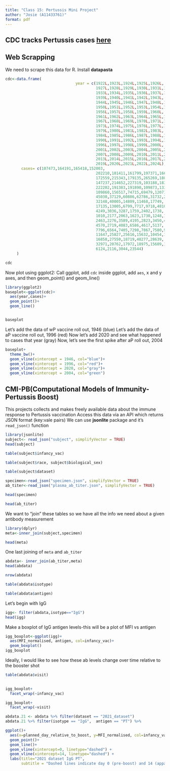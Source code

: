 ```yaml
---
title: "Class 15: Pertussis Mini Project"
author: "Josie (A11433761)"
format: pdf
---
```


## CDC tracks Pertussis cases [here](
https://www.cdc.gov/pertussis/php/surveillance/pertussis-cases-by-year.html?CDC_AAref_Val=https://www.cdc.gov/pertussis/surv-reporting/cases-by-year.html)

## Web Scrapping
We need to scrape this data for R. Install **datapasta**
```r
cdc<-data.frame(
                               year = c(1922L,1923L,1924L,1925L,1926L,
                                        1927L,1928L,1929L,1930L,1931L,1932L,
                                        1933L,1934L,1935L,1936L,1937L,1938L,
                                        1939L,1940L,1941L,1942L,1943L,
                                        1944L,1945L,1946L,1947L,1948L,1949L,
                                        1950L,1951L,1952L,1953L,1954L,1955L,
                                        1956L,1957L,1958L,1959L,1960L,
                                        1961L,1962L,1963L,1964L,1965L,1966L,
                                        1967L,1968L,1969L,1970L,1971L,1972L,
                                        1973L,1974L,1975L,1976L,1977L,1978L,
                                        1979L,1980L,1981L,1982L,1983L,
                                        1984L,1985L,1986L,1987L,1988L,1989L,
                                        1990L,1991L,1992L,1993L,1994L,1995L,
                                        1996L,1997L,1998L,1999L,2000L,
                                        2001L,2002L,2003L,2004L,2005L,2006L,
                                        2007L,2008L,2009L,2010L,2011L,2012L,
                                        2013L,2014L,2015L,2016L,2017L,2018L,
                                        2019L,2020L,2021L,2022L,2024L),
       cases= c(107473,164191,165418,152003,
                                        202210,181411,161799,197371,166914,
                                        172559,215343,179135,265269,180518,
                                        147237,214652,227319,103188,183866,
                                        222202,191383,191890,109873,133792,
                                        109860,156517,74715,69479,120718,68687,
                                        45030,37129,60886,62786,31732,28295,
                                        32148,40005,14809,11468,17749,
                                        17135,13005,6799,7717,9718,4810,3285,
                                        4249,3036,3287,1759,2402,1738,
                                        1010,2177,2063,1623,1730,1248,1895,
                                        2463,2276,3589,4195,2823,3450,4157,
                                        4570,2719,4083,6586,4617,5137,
                                        7796,6564,7405,7298,7867,7580,9771,
                                        11647,25827,25616,15632,10454,13278,
                                        16858,27550,18719,48277,28639,
                                        32971,20762,17972,18975,15609,18617,
                                        6124,2116,3044,23544)
     )
```
```r
cdc
```
Now plot using ggplot2:
Call ggplot, add `cdc` inside ggplot, add `aes`, x and y axes, and then geom_point() and geom_line()
```r
library(ggplot2)
baseplot<-ggplot(cdc)+ 
  aes(year,cases)+
  geom_point()+
  geom_line()


baseplot
```
Let's add the data of wP vaccine roll out, 1946 (blue)
Let's add the data of aP vaccine roll out, 1996 (red)
Now let's add 2020 and see what happened to cases that year (gray)
Now, let's see the first spike after aP roll out, 2004

```r
baseplot+
  theme_bw()+
  geom_vline(xintercept = 1946, col="blue")+
  geom_vline(xintercept = 1996, col="red")+
  geom_vline(xintercept = 2020, col="gray")+
  geom_vline(xintercept = 2004, col="green")
```

## CMI-PB(Computational Models of Immunity-Pertussis Boost)

This projects collects and makes freely available data about the immune response to Pertussis vaccination
Access this data via an API which returns JSON format (key:vale pairs)
We can use **jsonlite** package and it's `read_json()` function

```r
library(jsonlite)
subject<- read_json("subject", simplifyVector = TRUE)
head(subject)
```
```r
table(subject$infancy_vac)
```

```r
table(subject$race, subject$biological_sex)
```

```r
table(subject$dataset)
```

```r
specimen<-read_json("specimen.json", simplifyVector = TRUE)
ab_titer<-read_json("plasma_ab_titer.json", simplifyVector = TRUE)
```
```r
head(specimen)
```
```r
head(ab_titer)
```

We want to "join" these tables so we have all the info we need about a given antibody measurement

```r
library(dplyr)
meta<-inner_join(subject,specimen)
```

```r
head(meta)
```
One last joining of `meta` and `ab_titer`
```r
abdata<- inner_join(ab_titer,meta)
head(abdata)
```

```r
nrow(abdata)
```

```r
table(abdata$isotype)
```


```r
table(abdata$antigen)
```

Let's begin with IgG
```r
igg<- filter(abdata,isotype=="IgG")
head(igg)
```
Make a boxplot of IgG antigen levels-this will be a plot of MFI vs antigen

```r
igg_boxplot<-ggplot(igg)+
  aes(MFI_normalised, antigen, col=infancy_vac)+
  geom_boxplot()
igg_boxplot
```
Ideally, I would like to see how these ab levels change over time relative to the booster shot
```r
table(abdata$visit)
  
```

```r
igg_boxplot+
  facet_wrap(~infancy_vac)
```

```r
igg_boxplot+
  facet_wrap(~visit)
```


```r
abdata.21 <- abdata %>% filter(dataset == "2021_dataset")
abdata.21 %>% filter(isotype == "IgG",  antigen == "PT") %>% 

ggplot()+
  aes(x=planned_day_relative_to_boost, y=MFI_normalised, col=infancy_vac,group=subject_id)+
  geom_point()+
  geom_line()+
  geom_vline(xintercept=0, linetype="dashed") +
  geom_vline(xintercept=14, linetype="dashed") +
  labs(title="2021 dataset IgG PT",
       subtitle = "Dashed lines indicate day 0 (pre-boost) and 14 (apparent peak levels)")


```





